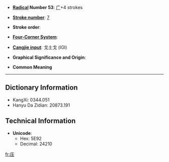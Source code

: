 * '''[[Wiktionary:Chinese radical index| Radical]] Number 53''': [[Wiktionary:Chinese radical index 广|广]]+4 strokes

* '''[[Wiktionary:Chinese total strokes index|Stroke number]]''': [[Wiktionary:Chinese total strokes index 7|7]]

* '''Stroke order''': 

* '''[[Wiktionary:Chinese four corner index|Four-Corner System]]''': 

* '''[[Wiktionary:Chinese Cangjie index|Cangjie input]]''': 戈土戈 (IGI)

* '''Graphical Significance and Origin''': 

* '''Common Meaning'''

----

== Dictionary Information ==

* KangXi: 0344.051
* Hanyu Da Zidian: 20873.191

== Technical Information ==

* '''Unicode''':
** Hex: 5E92
** Decimal: 24210

[[fr:庒]]